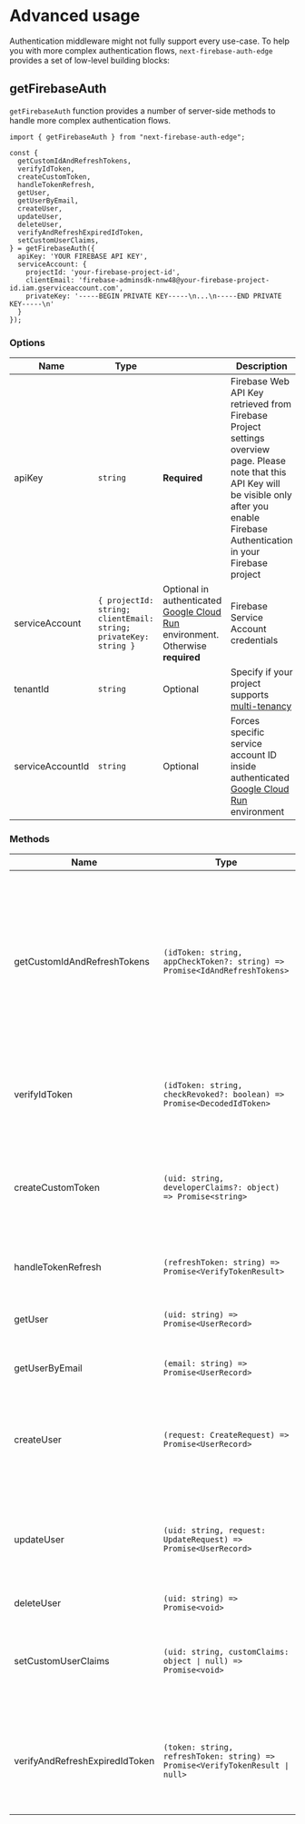 # Advanced usage

Authentication middleware might not fully support every use-case. To help you with more complex authentication flows, `next-firebase-auth-edge` provides a set of low-level building blocks:

## getFirebaseAuth

`getFirebaseAuth` function provides a number of server-side methods to handle more complex authentication flows.

```tsx
import { getFirebaseAuth } from "next-firebase-auth-edge";

const {
  getCustomIdAndRefreshTokens,
  verifyIdToken,
  createCustomToken,
  handleTokenRefresh,
  getUser,
  getUserByEmail,
  createUser,
  updateUser,
  deleteUser,
  verifyAndRefreshExpiredIdToken,
  setCustomUserClaims,
} = getFirebaseAuth({
  apiKey: 'YOUR FIREBASE API KEY',
  serviceAccount: {
    projectId: 'your-firebase-project-id',
    clientEmail: 'firebase-adminsdk-nnw48@your-firebase-project-id.iam.gserviceaccount.com',
    privateKey: '-----BEGIN PRIVATE KEY-----\n...\n-----END PRIVATE KEY-----\n'
  }
});
```

### Options

| Name               | Type                |                                                                                                                            | Description                                                                                                                                                                                                                                                                                                                                                                          |
| ------------------ | --------------------|--------------------------------------------------------------------------------------------------------------------------- | ------------------------------------------------------------------------------------------------------------------------------------------------------------------------------------------------------------------------------------------------------------------------------------------------------------------------------------------------------------------------------------ |
| apiKey           | `string` | **Required**                                                                                                           | Firebase Web API Key retrieved from Firebase Project settings overview page. Please note that this API Key will be visible only after you enable Firebase Authentication in your Firebase project |
| serviceAccount       | `{ projectId: string; clientEmail: string; privateKey: string }`    | Optional in authenticated [Google Cloud Run](https://cloud.google.com/run) environment. Otherwise **required**                                                                                                            |  Firebase Service Account credentials |
| tenantId   | `string` | Optional | Specify if your project supports [multi-tenancy](https://cloud.google.com/identity-platform/docs/multi-tenancy-authentication) |
| serviceAccountId | `string` | Optional                                                                          | Forces specific service account ID inside authenticated [Google Cloud Run](https://cloud.google.com/run) environment |


### Methods

| Name                           | Type                                                                                               | Description                                                                                                                                                                                                                                   |
| ------------------------------ | -------------------------------------------------------------------------------------------------- | --------------------------------------------------------------------------------------------------------------------------------------------------------------------------------------------------------------------------------------------- |
| getCustomIdAndRefreshTokens    | `(idToken: string, appCheckToken?: string) => Promise<IdAndRefreshTokens>` | Generates a new set of id and refresh tokens for user identified by provided `idToken`. Accepts optional `appCheckToken` as a third argument. You should pass it if your app supports [App Check](https://firebase.google.com/docs/app-check) |
| verifyIdToken                  | `(idToken: string, checkRevoked?: boolean) => Promise<DecodedIdToken>`                             | Verifies provided `idToken`. Throws `AuthError`. See [source code](https://github.com/awinogrodzki/next-firebase-auth-edge/blob/main/src/auth/error.ts) for possible error types.                                                             |
| createCustomToken              | `(uid: string, developerClaims?: object) => Promise<string>`                                       | Creates a custom token for given firebase user. Optionally, it's possible to attach additional `developerClaims`                                                                                                                              |
| handleTokenRefresh             | `(refreshToken: string) => Promise<VerifyTokenResult>`                                | Returns id `token` and `decodedToken` for given `refreshToken`                                                                                                                                                                                |
| getUser                        | `(uid: string) => Promise<UserRecord>`                                                             | Returns Firebase UserRecord by uid                                                                                                                                                                                                            |
| getUserByEmail                 | `(email: string) => Promise<UserRecord>`                                                           | Returns Firebase UserRecord by email                                                                                                                                                                                                          |
| createUser                     | `(request: CreateRequest) => Promise<UserRecord>`                                                  | Creates user and returns UserRecord. See official firebase [Create a user](https://firebase.google.com/docs/auth/admin/manage-users#create_a_user) docs for request examples                                                                  |
| updateUser                     | `(uid: string, request: UpdateRequest) => Promise<UserRecord>`                                     | Updates user by uid and returns UserRecord. See official firebase [Update a user](https://firebase.google.com/docs/auth/admin/manage-users#update_a_user) docs for request examples                                                           |
| deleteUser                     | `(uid: string) => Promise<void>`                                                                   | Deletes user                                                                                                                                                                                                                                  |
| setCustomUserClaims            | `(uid: string, customClaims: object ∣ null) => Promise<void>`                                      | Sets custom claims for given user. Overwrites existing values. Use `getUser` to fetch current claims                                                                                                                                          |
| verifyAndRefreshExpiredIdToken | `(token: string, refreshToken: string) => Promise<VerifyTokenResult ∣ null>`                                  | Verifies provided `idToken`. If token is expired, uses `refreshToken` to validate it. Returns `null` if token is not valid.     
